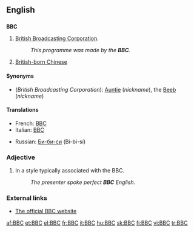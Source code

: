 ==English==
{{wikipedia}}

==={{initialism}}===
'''BBC'''

# {{context|''usually preceded by'' "the"}} [[British Broadcasting Corporation]].
#:''This programme was made by the '''BBC'''.''
# [[British-born Chinese]]

====Synonyms====
*(''British Broadcasting Corporation''): [[Auntie]] (''nickname''), the [[Beeb]] (''nickname'')

====Translations====
{{trans-top|British Broadcasting Corporation}}
*French: [[BBC#French|BBC]] {{f}}
*Italian: [[BBC#Italian|BBC]] {{f}}
{{trans-mid}}
*Russian: [[Би-би-си]] (Bi-bi-sí) {{f}}
{{trans-bottom}}

{{trans-top|British-born Chinese}}
{{trans-mid}}
{{trans-bottom}}

===Adjective===
{{en-adj|-}}

# In a style typically associated with the BBC.
#:''The presenter spoke perfect '''BBC''' English''.

===External links===
*[http://www.bbc.co.uk The official BBC website]

[[af:BBC]]
[[et:BBC]]
[[el:BBC]]
[[fr:BBC]]
[[it:BBC]]
[[hu:BBC]]
[[sk:BBC]]
[[fi:BBC]]
[[vi:BBC]]
[[tr:BBC]]